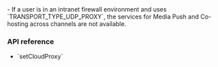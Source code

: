 
<PlatformWrapper platform="android">

<Admonition type="caution" title="Caution">
- If a user is in an intranet firewall environment and uses `TRANSPORT_TYPE_UDP_PROXY`, the services for Media Push and Co-hosting across channels are not available.

</Admonition>

### API reference

- <Link to="{{Global.API_REF_ANDROID_ROOT}}/class_irtcengine.html#api_irtcengine_setcloudproxy">`setCloudProxy`</Link>

</PlatformWrapper>
